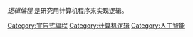 ''逻辑编程'' 是研究用计算机程序来实现逻辑。

{{Cat main|逻辑编程}}

[[Category:宣告式編程|Category:宣告式編程]]
[[Category:计算机逻辑|Category:计算机逻辑]]
[[Category:人工智能|Category:人工智能]]
